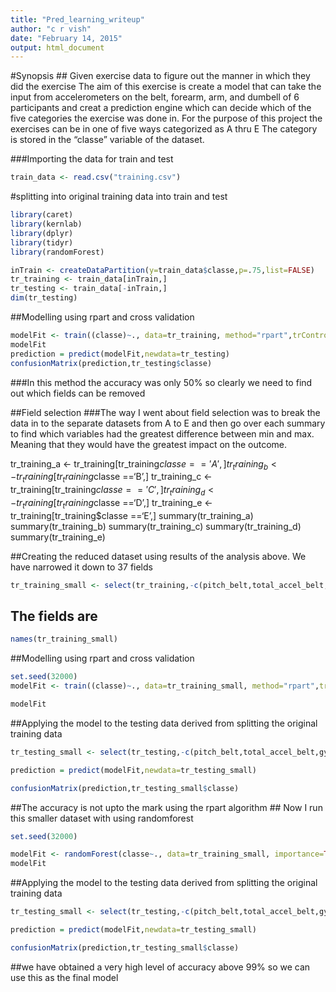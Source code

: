 ```yaml
---
title: "Pred_learning_writeup"
author: "c r vish"
date: "February 14, 2015"
output: html_document
---
```

#Synopsis
## Given exercise data to figure out the manner in which they did the exercise
The aim of this exercise is create a model that can take the input   from accelerometers on the belt, forearm, arm, and dumbell of 6 participants and creat a prediction engine which can decide which of the five categories the exercise was done in. For the purpose of this project the exercises can be in one of five ways categorized as A thru E 
The category is stored in the "classe" variable of the dataset. 

###Importing the data for train and test 
```r
train_data <- read.csv("training.csv")
```
#splitting into original training data into train and test 
```r

library(caret)
library(kernlab)
library(dplyr)
library(tidyr)
library(randomForest)
```
```r
inTrain <- createDataPartition(y=train_data$classe,p=.75,list=FALSE)
tr_training <- train_data[inTrain,]
tr_testing <- train_data[-inTrain,]
dim(tr_testing)
```
##Modelling using rpart and cross validation
```r
modelFit <- train((classe)~., data=tr_training, method="rpart",trControl = trainControl(method = "cv"))
modelFit
prediction = predict(modelFit,newdata=tr_testing)
confusionMatrix(prediction,tr_testing$classe)
```
###In this method the accuracy was only 50% so clearly we need to find out which fields can be removed



##Field selection 
###The way I went about field selection was to break the data in to the separate datasets from A to E and then go over each summary to find which variables had the greatest difference between min and max. Meaning that they would have the greatest impact on the outcome. 

tr_training_a <- tr_training[tr_training$classe =='A',]
tr_training_b <- tr_training[tr_training$classe =='B',]
tr_training_c <- tr_training[tr_training$classe =='C',]
tr_training_d <- tr_training[tr_training$classe =='D',]
tr_training_e <- tr_training[tr_training$classe =='E',]
summary(tr_training_a)
summary(tr_training_b)
summary(tr_training_c)
summary(tr_training_d)
summary(tr_training_e)



##Creating the reduced dataset using results of the analysis above. We have narrowed it down to 37 fields 
```r
tr_training_small <- select(tr_training,-c(pitch_belt,total_accel_belt,gyros_belt_x,gyros_belt_y,gyros_belt_z,accel_belt_x,accel_belt_y,total_accel_arm,gyros_arm_x,gyros_arm_y,gyros_arm_z,total_accel_dumbbell,total_accel_forearm,gyros_dumbbell_y,pitch_forearm,total_accel_forearm,gyros_forearm_x))
```

## The fields are 

```r
names(tr_training_small)
```
##Modelling using rpart and cross validation
```r
set.seed(32000)
modelFit <- train((classe)~., data=tr_training_small, method="rpart",trControl = trainControl(method = "cv"))

modelFit
```
##Applying the model to the testing data derived from splitting the original training data 

```r
tr_testing_small <- select(tr_testing,-c(pitch_belt,total_accel_belt,gyros_belt_x,gyros_belt_y,gyros_belt_z,accel_belt_x,accel_belt_y,total_accel_arm,gyros_arm_x,gyros_arm_y,gyros_arm_z,total_accel_dumbbell,total_accel_forearm,gyros_dumbbell_y,pitch_forearm,total_accel_forearm,gyros_forearm_x))

prediction = predict(modelFit,newdata=tr_testing_small)

confusionMatrix(prediction,tr_testing_small$classe)
```

##The accuracy is not upto the mark using the rpart algorithm
## Now I run this smaller dataset with using randomforest  

```r
set.seed(32000)

modelFit <- randomForest(classe~., data=tr_training_small, importance=TRUE,proximity=TRUE)
modelFit
```
##Applying the model to the testing data derived from splitting the original training data 

```r
tr_testing_small <- select(tr_testing,-c(pitch_belt,total_accel_belt,gyros_belt_x,gyros_belt_y,gyros_belt_z,accel_belt_x,accel_belt_y,total_accel_arm,gyros_arm_x,gyros_arm_y,gyros_arm_z,total_accel_dumbbell,total_accel_forearm,gyros_dumbbell_y,pitch_forearm,total_accel_forearm,gyros_forearm_x))

prediction = predict(modelFit,newdata=tr_testing_small)

confusionMatrix(prediction,tr_testing_small$classe)

```

##we have obtained a very high level of accuracy above 99% so we can use this as the final model 
